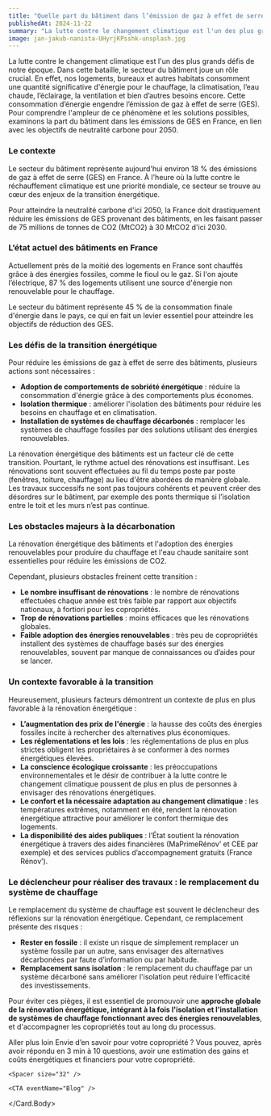 ```yaml
---
title: "Quelle part du bâtiment dans l’émission de gaz à effet de serre en France et comment la réduire ?"
publishedAt: 2024-11-22
summary: "La lutte contre le changement climatique est l'un des plus grands défis de notre époque. Dans cette bataille, le secteur du bâtiment joue un rôle crucial. En effet, nos logements, bureaux et autres habitats consomment une quantité significative d'énergie pour le chauffage, la climatisation, l’eau chaude, l’éclairage, la ventilation et bien d’autres besoins encore. Cette consommation d’énergie engendre l’émission de gaz à effet de serre (GES). Pour comprendre l'ampleur de ce phénomène et les solutions possibles, examinons la part du bâtiment dans les émissions de GES en France, en lien avec les objectifs de neutralité carbone pour 2050."
image: jan-jakub-nanista-UHyrjKPsshk-unsplash.jpg
---
```


La lutte contre le changement climatique est l'un des plus grands défis de notre époque. Dans cette bataille, le secteur du bâtiment joue un rôle crucial. En effet, nos logements, bureaux et autres habitats consomment une quantité significative d'énergie pour le chauffage, la climatisation, l’eau chaude, l’éclairage, la ventilation et bien d’autres besoins encore. Cette consommation d’énergie engendre l’émission de gaz à effet de serre (GES). Pour comprendre l'ampleur de ce phénomène et les solutions possibles, examinons la part du bâtiment dans les émissions de GES en France, en lien avec les objectifs de neutralité carbone pour 2050.

### Le contexte

Le secteur du bâtiment représente aujourd'hui environ 18 % des émissions de gaz à effet de serre (GES) en France. À l'heure où la lutte contre le réchauffement climatique est une priorité mondiale, ce secteur se trouve au cœur des enjeux de la transition énergétique. 

Pour atteindre la neutralité carbone d'ici 2050, la France doit drastiquement réduire les émissions de GES provenant des bâtiments, en les faisant passer de 75 millions de tonnes de CO2 (MtCO2) à 30 MtCO2 d'ici 2030.

### L’état actuel des bâtiments en France

Actuellement près de la moitié des logements en France sont chauffés grâce à des énergies fossiles, comme le fioul ou le gaz. Si l'on ajoute l’électrique, 87 % des logements utilisent une source d'énergie non renouvelable pour le chauffage. 

Le secteur du bâtiment représente 45 % de la consommation finale d'énergie dans le pays, ce qui en fait un levier essentiel pour atteindre les objectifs de réduction des GES.

### Les défis de la transition énergétique

Pour réduire les émissions de gaz à effet de serre des bâtiments, plusieurs actions sont nécessaires :

- **Adoption de comportements de sobriété énergétique** : réduire la consommation d'énergie grâce à des comportements plus économes.
- **Isolation thermique** : améliorer l'isolation des bâtiments pour réduire les besoins en chauffage et en climatisation.
- **Installation de systèmes de chauffage décarbonés** : remplacer les systèmes de chauffage fossiles par des solutions utilisant des énergies renouvelables.

La rénovation énergétique des bâtiments est un facteur clé de cette transition. Pourtant, le rythme actuel des rénovations est insuffisant. Les rénovations sont souvent effectuées au fil du temps poste par poste (fenêtres, toiture, chauffage) au lieu d'être abordées de manière globale. Les travaux successifs ne sont pas toujours cohérents et peuvent créer des désordres sur le bâtiment, par exemple des ponts thermique si l’isolation entre le toit et les murs n’est pas continue.

### Les obstacles majeurs à la décarbonation

La rénovation énergétique des bâtiments et l'adoption des énergies renouvelables pour produire du chauffage et l'eau chaude sanitaire sont essentielles pour réduire les émissions de CO2. 

Cependant, plusieurs obstacles freinent cette transition :

- **Le nombre insuffisant de rénovations** : le nombre de rénovations effectuées chaque année est très faible par rapport aux objectifs nationaux, à fortiori pour les copropriétés.
- **Trop de rénovations partielles** : moins efficaces que les rénovations globales.
- **Faible adoption des énergies renouvelables** : très peu de copropriétés installent des systèmes de chauffage basés sur des énergies renouvelables, souvent par manque de connaissances ou d’aides pour se lancer.

### Un contexte favorable à la transition

Heureusement, plusieurs facteurs démontrent un contexte de plus en plus favorable à la rénovation énergétique :

- **L’augmentation des prix de l'énergie** : la hausse des coûts des énergies fossiles incite à rechercher des alternatives plus économiques.
- **Les réglementations et les lois** : les réglementations de plus en plus strictes obligent les propriétaires à se conformer à des normes énergétiques élevées.
- **La conscience écologique croissante** : les préoccupations environnementales et le désir de contribuer à la lutte contre le changement climatique poussent de plus en plus de personnes à envisager des rénovations énergétiques.
- **Le confort et la nécessaire adaptation au changement climatique** : les températures extrêmes, notamment en été, rendent la rénovation énergétique attractive pour améliorer le confort thermique des logements.
- **La disponibilité des aides publiques** : l’État soutient la rénovation énergétique à travers des aides financières (MaPrimeRénov’ et CEE par exemple) et des services publics d’accompagnement gratuits (France Rénov’).

### Le déclencheur pour réaliser des travaux : le remplacement du système de chauffage

Le remplacement du système de chauffage est souvent le déclencheur des réflexions sur la rénovation énergétique. Cependant, ce remplacement présente des risques :

- **Rester en fossile** : il existe un risque de simplement remplacer un système fossile par un autre, sans envisager des alternatives décarbonées par faute d’information ou par habitude.
- **Remplacement sans isolation** : le remplacement du chauffage par un système décarboné sans améliorer l'isolation peut réduire l'efficacité des investissements.

Pour éviter ces pièges, il est essentiel de promouvoir une **approche globale de la rénovation énergétique, intégrant à la fois l'isolation et l'installation de systèmes de chauffage fonctionnant avec des énergies renouvelables**, et d'accompagner les copropriétés tout au long du processus.

<Spacer size="64" />

<Card fullWidth>
  <Card.Title>Aller plus loin</Card.Title>
  <Card.Body>
    Envie d’en savoir pour votre copropriété ? Vous pouvez, après avoir répondu en 3 min à 10 questions, avoir une estimation des gains et coûts énergétiques et financiers pour votre copropriété.


    <Spacer size="32" />

    <CTA eventName="Blog" />
  </Card.Body>
</Card>

